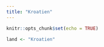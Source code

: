 ```yaml
---
title: "Kroatien"
---
```


```r
knitr::opts_chunk$set(echo = TRUE)

land <- "Kroatien"
```



